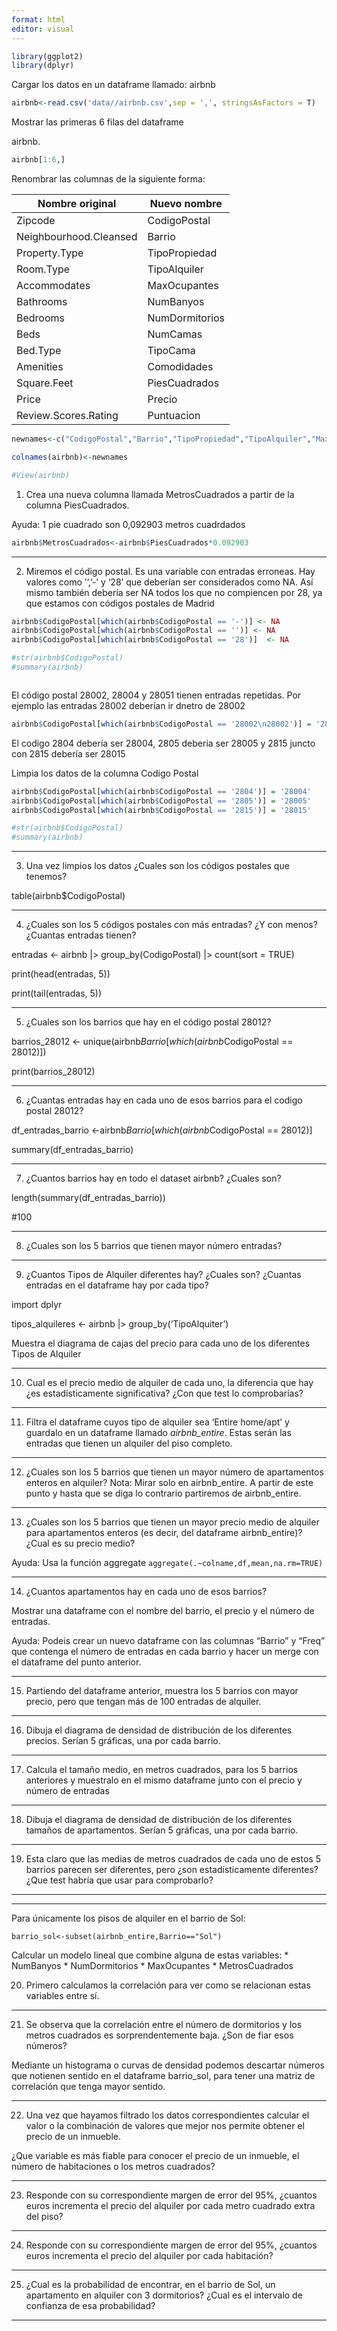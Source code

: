 ```yaml
---
format: html
editor: visual
---
```


```r
library(ggplot2)
library(dplyr)
```

Cargar los datos en un dataframe llamado: airbnb

```r
airbnb<-read.csv('data//airbnb.csv',sep = ',', stringsAsFactors = T)
```

Mostrar las primeras 6 filas del dataframe

airbnb.

```r
airbnb[1:6,]
```

Renombrar las columnas de la siguiente forma:

| Nombre original        | Nuevo nombre   |
|------------------------|----------------|
| Zipcode                | CodigoPostal   |
| Neighbourhood.Cleansed | Barrio         |
| Property.Type          | TipoPropiedad  |
| Room.Type              | TipoAlquiler   |
| Accommodates           | MaxOcupantes   |
| Bathrooms              | NumBanyos      |
| Bedrooms               | NumDormitorios |
| Beds                   | NumCamas       |
| Bed.Type               | TipoCama       |
| Amenities              | Comodidades    |
| Square.Feet            | PiesCuadrados  |
| Price                  | Precio         |
| Review.Scores.Rating   | Puntuacion     |

```r

newnames<-c("CodigoPostal","Barrio","TipoPropiedad","TipoAlquiler","MaxOcupantes","NumBanyos", "NumDormitorios","NumCamas","TipoCama","Comodidades","PiesCuadrados","Precio","Puntuacion")

colnames(airbnb)<-newnames

#View(airbnb)
```



1.  Crea una nueva columna llamada MetrosCuadrados a partir de la columna PiesCuadrados.

Ayuda: 1 pie cuadrado son 0,092903 metros cuadrdados

```r
airbnb$MetrosCuadrados<-airbnb$PiesCuadrados*0.092903

```

------------------------------------------------------------------------

2.  Miremos el código postal. Es una variable con entradas erroneas. Hay valores como '','-' y '28' que deberían ser considerados como NA. Así mismo también debería ser NA todos los que no compiencen por 28, ya que estamos con códigos postales de Madrid

```r

airbnb$CodigoPostal[which(airbnb$CodigoPostal == '-')] <- NA
airbnb$CodigoPostal[which(airbnb$CodigoPostal == '')] <- NA
airbnb$CodigoPostal[which(airbnb$CodigoPostal == '28')]  <- NA

#str(airbnb$CodigoPostal)
#summary(airbnb)



```


El código postal 28002, 28004 y 28051 tienen entradas repetidas. Por ejemplo las entradas 28002\n20882 deberían ir dnetro de 28002

```r


airbnb$CodigoPostal[which(airbnb$CodigoPostal == '28002\n28002')] = '28002'


```

El codigo 2804 debería ser 28004, 2805 deberia ser 28005 y 2815 juncto con 2815 debería ser 28015

Limpia los datos de la columna Codigo Postal

```r

airbnb$CodigoPostal[which(airbnb$CodigoPostal == '2804')] = '28004'
airbnb$CodigoPostal[which(airbnb$CodigoPostal == '2805')] = '28005'
airbnb$CodigoPostal[which(airbnb$CodigoPostal == '2815')] = '28015'

#str(airbnb$CodigoPostal)
#summary(airbnb)


```


------------------------------------------------------------------------

3.  Una vez limpios los datos ¿Cuales son los códigos postales que tenemos?

table(airbnb$CodigoPostal)


------------------------------------------------------------------------

4.  ¿Cuales son los 5 códigos postales con más entradas? ¿Y con menos? ¿Cuantas entradas tienen?

entradas <-  airbnb |> group_by(CodigoPostal) |> count(sort = TRUE)

print(head(entradas, 5))

print(tail(entradas, 5))

------------------------------------------------------------------------

5.  ¿Cuales son los barrios que hay en el código postal 28012?

barrios_28012 <- unique(airbnb$Barrio[which(airbnb$CodigoPostal == 28012)])

print(barrios_28012)


------------------------------------------------------------------------

6.  ¿Cuantas entradas hay en cada uno de esos barrios para el codigo postal 28012?

df_entradas_barrio <-airbnb$Barrio[which(airbnb$CodigoPostal == 28012)]

summary(df_entradas_barrio)


------------------------------------------------------------------------

7.  ¿Cuantos barrios hay en todo el dataset airbnb? ¿Cuales son?

length(summary(df_entradas_barrio))

#100

------------------------------------------------------------------------

8.  ¿Cuales son los 5 barrios que tienen mayor número entradas?


------------------------------------------------------------------------

9.  ¿Cuantos Tipos de Alquiler diferentes hay? ¿Cuales son? ¿Cuantas entradas en el dataframe hay por cada tipo?

import dplyr

tipos_alquileres <- airbnb |> group_by('TipoAlquiter')


Muestra el diagrama de cajas del precio para cada uno de los diferentes Tipos de Alquiler



------------------------------------------------------------------------

10. Cual es el precio medio de alquiler de cada uno, la diferencia que hay ¿es estadísticamente significativa? ¿Con que test lo comprobarías?



------------------------------------------------------------------------

11. Filtra el dataframe cuyos tipo de alquiler sea 'Entire home/apt' y guardalo en un dataframe llamado *airbnb_entire*. Estas serán las entradas que tienen un alquiler del piso completo.

------------------------------------------------------------------------

12. ¿Cuales son los 5 barrios que tienen un mayor número de apartamentos enteros en alquiler? Nota: Mirar solo en airbnb_entire. A partir de este punto y hasta que se diga lo contrario partiremos de airbnb_entire.

------------------------------------------------------------------------

13. ¿Cuales son los 5 barrios que tienen un mayor precio medio de alquiler para apartamentos enteros (es decir, del dataframe airbnb_entire)? ¿Cual es su precio medio?

Ayuda: Usa la función aggregate `aggregate(.~colname,df,mean,na.rm=TRUE)`

------------------------------------------------------------------------

14. ¿Cuantos apartamentos hay en cada uno de esos barrios?

Mostrar una dataframe con el nombre del barrio, el precio y el número de entradas.

Ayuda: Podeis crear un nuevo dataframe con las columnas "Barrio" y "Freq" que contenga el número de entradas en cada barrio y hacer un merge con el dataframe del punto anterior.

------------------------------------------------------------------------

15. Partiendo del dataframe anterior, muestra los 5 barrios con mayor precio, pero que tengan más de 100 entradas de alquiler.

------------------------------------------------------------------------

16. Dibuja el diagrama de densidad de distribución de los diferentes precios. Serían 5 gráficas, una por cada barrio.

------------------------------------------------------------------------

17. Calcula el tamaño medio, en metros cuadrados, para los 5 barrios anteriores y muestralo en el mismo dataframe junto con el precio y número de entradas

------------------------------------------------------------------------

18. Dibuja el diagrama de densidad de distribución de los diferentes tamaños de apartamentos. Serían 5 gráficas, una por cada barrio.

------------------------------------------------------------------------

19. Esta claro que las medias de metros cuadrados de cada uno de estos 5 barrios parecen ser diferentes, pero ¿son estadísticamente diferentes? ¿Que test habría que usar para comprobarlo?

------------------------------------------------------------------------

------------------------------------------------------------------------

Para únicamente los pisos de alquiler en el barrio de Sol:

`barrio_sol<-subset(airbnb_entire,Barrio=="Sol")`

Calcular un modelo lineal que combine alguna de estas variables: \* NumBanyos \* NumDormitorios \* MaxOcupantes \* MetrosCuadrados

20. Primero calculamos la correlación para ver como se relacionan estas variables entre sí.

------------------------------------------------------------------------

21. Se observa que la correlación entre el número de dormitorios y los metros cuadrados es sorprendentemente baja. ¿Son de fiar esos números?

Mediante un histograma o curvas de densidad podemos descartar números que notienen sentido en el dataframe barrio_sol, para tener una matriz de correlación que tenga mayor sentido.

------------------------------------------------------------------------

22. Una vez que hayamos filtrado los datos correspondientes calcular el valor o la combinación de valores que mejor nos permite obtener el precio de un inmueble.

¿Que variable es más fiable para conocer el precio de un inmueble, el número de habitaciones o los metros cuadrados?

------------------------------------------------------------------------

23. Responde con su correspondiente margen de error del 95%, ¿cuantos euros incrementa el precio del alquiler por cada metro cuadrado extra del piso?

------------------------------------------------------------------------

24. Responde con su correspondiente margen de error del 95%, ¿cuantos euros incrementa el precio del alquiler por cada habitación?

------------------------------------------------------------------------

25. ¿Cual es la probabilidad de encontrar, en el barrio de Sol, un apartamento en alquiler con 3 dormitorios? ¿Cual es el intervalo de confianza de esa probabilidad?

------------------------------------------------------------------------

